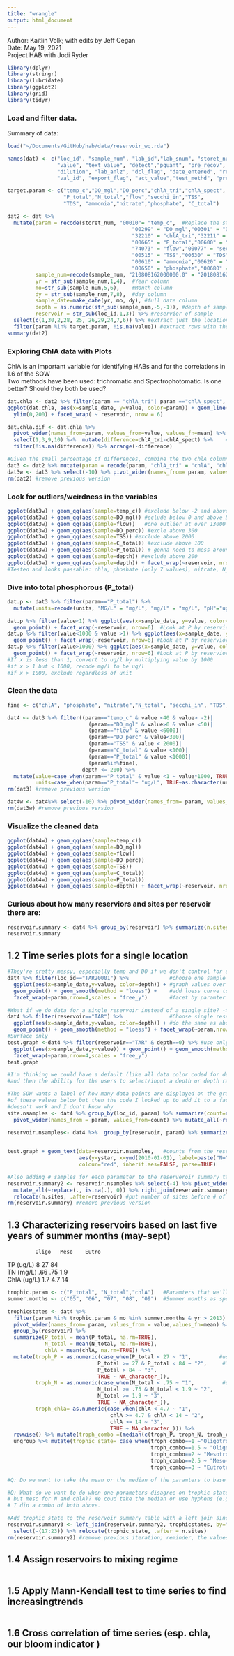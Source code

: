 ```yaml
---
title: "wrangle"
output: html_document
---
```


Author: Kaitlin Volk; with edits by Jeff Cegan  
Date: May 19, 2021  
Project HAB with Jodi Ryder  

```r
library(dplyr)
library(stringr)
library(lubridate)
library(ggplot2)
library(grid)
library(tidyr)
```

### Load and filter data. 
Summary of data:

```r
load("~/Documents/GitHub/hab/data/reservoir_wq.rda")

names(dat) <- c("loc_id", "sample_num", "lab_id","lab_snum", "storet_num", "units",   
                "value", "text_value", "detect","pquant", "pre_recov", "post_recov",
                "dilution", "lab_anlz", "dcl_flag", "date_entered", "revision", "val_qual", #I exported the text file without headers
                "val_id", "export_flag", "act_value","test_methd", "prep_mthd")             #so I'm adding them in manually here

target.param <- c("temp_c","DO_mgl","DO_perc","chlA_tri","chlA_spect",
                  "P_total","N_total","flow","secchi_in","TSS",           #A list of the priority parameters to be used when 
                  "TDS", "ammonia","nitrate","phosphate", "C_total")      #filtering in the next dataframe

dat2 <- dat %>%   
  mutate(param = recode(storet_num, "00010"= "temp_c",  #Replace the storet codes of the priority params with descriptive text
                                        "00299" = "DO_mgl","00301" = "DO_perc",
                                        "32210" = "chlA_tri","32211" = "chlA_spect",
                                        "00665" = "P_total","00600" = "N_total",
                                        "74073" = "flow","00077" = "secchi_in",
                                        "00515" = "TSS","00530" = "TDS",
                                        "00610" = "ammonia","00620" = "nitrate",
                                        "00650" = "phosphate","00680" = "C_total"),
         sample_num=recode(sample_num, "210808162000000.0" = "201808162000000.0"),  #fix clearly wrong date
         yr = str_sub(sample_num,1,4),  #Year column
         mo=str_sub(sample_num,5,6),    #Month column
         dy = str_sub(sample_num,7,8),  #day column
         sample_date=make_date(yr, mo, dy), #full date column
         depth = as.numeric(str_sub(sample_num,-5,-1)), #depth of sample
         reservoir = str_sub(loc_id,1,3)) %>% #reservior of sample
  select(c(1,30,2,28, 25, 26,29,24,7,6)) %>% #extract just the location, date, depth, and paramater data
  filter(param %in% target.param, !is.na(value)) #extract rows with the priority parameters only and remove NA's
summary(dat2)
```

### Exploring ChlA data with Plots
ChlA is an important variable for identifying HABs and for the correlations in 1.6 of the SOW  
Two methods have been used: trichromatic and Spectrophotomatic. Is one better? Should they both be used?

```r
dat.chla <- dat2 %>% filter(param == "chlA_tri"| param =="chlA_spect",!is.na(value)) #pull just the chla dat
ggplot(dat.chla, aes(x=sample_date, y=value, color=param)) + geom_line() +  #graph chla over time for the two methods
  ylim(0,200) + facet_wrap( ~ reservoir, nrow = 6)                          #facet by reservior to see differences

dat.chla.dif <- dat.chla %>%    
  pivot_wider(names_from=param, values_from=value, values_fn=mean) %>% 
  select(1,3,9,10) %>%  mutate(difference=chlA_tri-chlA_spect) %>%    #calculate difference in methods for samples with values for both methods
  filter(!is.na(difference)) %>% arrange(-difference)                   #2% of values are in disagreement

#Given the small percentage of differences, combine the two chlA columns into 1
dat3 <- dat2 %>% mutate(param = recode(param, "chlA_tri" = "chlA", "chlA_spect" = "chlA"))
dat3w <- dat3 %>% select(-10) %>% pivot_wider(names_from= param, values_from = value, values_fn=mean) 
rm(dat2) #remove previous version

```

### Look for outliers/weirdness in the variables

```r
ggplot(dat3w) + geom_qq(aes(sample=temp_c)) #exclude below -2 and above 40
ggplot(dat3w) + geom_qq(aes(sample=DO_mgl)) #eclude below 0 and above 50
ggplot(dat3w) + geom_qq(aes(sample=flow))   #one outlier at over 13000 cfu (next highest 5388)
ggplot(dat3w) + geom_qq(aes(sample=DO_perc)) #excle above 300
ggplot(dat3w) + geom_qq(aes(sample=TSS)) #exclude above 2000
ggplot(dat3w) + geom_qq(aes(sample=C_total)) #exclude above 100
ggplot(dat3w) + geom_qq(aes(sample=P_total)) # gonna need to mess around with this b/c of units
ggplot(dat3w) + geom_qq(aes(sample=depth)) #exclude above 200 
ggplot(dat3w) + geom_qq(aes(sample=depth)) + facet_wrap(~reservoir, nrow=6) #depth by reservoir confirm that I should exclude depths over 200
#Tested and looks passable: chla, phoshate (only 7 values), nitrate, N_total, secchi_in,TDS, ammonia
```

### Dive into total phosphorous (P_total)
```r
dat.p <- dat3 %>% filter(param=="P_total") %>%                               #Looking at P data only
  mutate(units=recode(units, "MG/L" = "mg/L", "mg/l" = "mg/L", "pH"="ug/L")) #simplify variations so you only have ug/L and mg/L

dat.p %>% filter(value<1) %>% ggplot(aes(x=sample_date, y=value, color=units)) + 
  geom_point() + facet_wrap(~reservoir, nrow=6)  #Look at P by reservior and units for values under 1
dat.p %>% filter(value<1000 & value >1) %>% ggplot(aes(x=sample_date, y=value, color=units)) + 
  geom_point() + facet_wrap(~reservoir, nrow=6) #Look at P by reservior and units for values over 1 but below 1000 
dat.p %>% filter(value>1000) %>% ggplot(aes(x=sample_date, y=value, color=units)) + 
  geom_point() + facet_wrap(~reservoir, nrow=6) #Look at P by reservior and for values over 1000 (the rounded upper limit in my brief lit search)
#If x is less than 1, convert to ug/l by multiplying value by 1000 
#if x > 1 but < 1000, recode mg/l to be uq/l
#if x > 1000, exclude regardless of unit
```

### Clean the data
```r
fine <- c("chlA", "phosphate", "nitrate","N_total", "secchi_in", "TDS", "ammonia")   #parameters that won't be cleaned

dat4 <- dat3 %>% filter((param=="temp_c" & value <40 & value> -2)|      #exclude outlying data that
                          (param=="DO_mgl" & value>0 & value <50)|      #we determined above from visualiztion
                          (param=="flow" & value <6000)|                            
                          (param=="DO_perc" & value<300)|                           
                          (param=="TSS" & value < 2000)|                             
                          (param=="C_total" & value <100)|                          
                          (param=="P_total" & value <1000)|                       
                          (param%in%fine), 
                        depth <= 200) %>% 
  mutate(value=case_when(param=="P_total" & value <1 ~ value*1000, TRUE~value), #complete proper conversion/recoding for P data
         units=case_when(param=="P_total"~ "ug/L", TRUE~as.character(units)))
rm(dat3) #remove previous version

dat4w <- dat4%>% select(-10) %>% pivot_wider(names_from= param, values_from = value, values_fn=mean)
rm(dat3w) #remove previous version
```

### Visualize the cleaned data
```r
ggplot(dat4w) + geom_qq(aes(sample=temp_c))
ggplot(dat4w) + geom_qq(aes(sample=DO_mgl)) 
ggplot(dat4w) + geom_qq(aes(sample=flow))   
ggplot(dat4w) + geom_qq(aes(sample=DO_perc)) 
ggplot(dat4w) + geom_qq(aes(sample=TSS)) 
ggplot(dat4w) + geom_qq(aes(sample=C_total)) 
ggplot(dat4w) + geom_qq(aes(sample=P_total))
ggplot(dat4w) + geom_qq(aes(sample=depth)) + facet_wrap(~reservoir, nrow=6)
```
### Curious about how many reserviors and sites per reservoir there are:

```r
reservoir.summary <- dat4 %>% group_by(reservoir) %>% summarize(n.sites = n_distinct(loc_id))  #Get counts for the number of samples sites per reservoir
reservoir.summary 
```
## 1.2 Time series plots for a single location

```r
#They're pretty messy, especially temp and DO if we don't control for depth.
dat4 %>% filter(loc_id=="TAR20001") %>%             #choose one sample site
  ggplot(aes(x=sample_date,y=value, color=depth)) + #graph values over time, with color displayign depth
  geom_point() + geom_smooth(method = "loess") +    #add loess curve to look at trend
  facet_wrap(~param,nrow=4,scales = "free_y")       #facet by paramter

#What if we do data for a single reservoir instead of a single site? -> Messier
dat4 %>% filter(reservoir=="TAR") %>%               #Choose single reservoir instead of single site
  ggplot(aes(x=sample_date,y=value, color=depth)) + #do the same as above 
  geom_point() + geom_smooth(method = "loess") + facet_wrap(~param,nrow=4,scales = "free_y")
#Surface only
test.graph <-dat4 %>% filter(reservoir=="TAR" & depth==0) %>% #use only data where the depth=0 (surface) 
  ggplot(aes(x=sample_date,y=value)) + geom_point() + geom_smooth(method = "loess") + 
  facet_wrap(~param,nrow=4,scales = "free_y")
test.graph 

#I'm thinking we could have a default (like all data color coded for depth or just surface) 
#and then the ability for the users to select/input a depth or depth range

#The SOW wants a label of how many data points are displayed on the graph. I make a table 
#of these values below but then the code I looked up to add it to a facet with different y axes
#doesn't work and I don't know why
site.nsamples <- dat4 %>% group_by(loc_id, param) %>% summarize(count=n()) %>% ungroup() %>% #Get counts for the number of observations per param per site
  pivot_wider(names_from = param, values_from=count) %>% mutate_all(~replace(., is.na(.), 0)) #give each param a column and replace na's with 0's

reservoir.nsamples<- dat4 %>%  group_by(reservoir, param) %>% summarize(count=n(),   #Get counts for the number of observations per param per reservoir
                                                                        ystar=(0.8 * max(value)))  #y placement for graph (doesn't seem to work though) 

test.graph + geom_text(data=reservoir.nsamples,   #counts from the reservoir.nsamples table
                       aes(y=ystar, x=ymd(2010-01-01), label=paste("N=", count)), #placement and content of label
                       colour="red", inherit.aes=FALSE, parse=TRUE)         #Doesn't work...

#Also adding # samples for each parameter to the reserveroir summary table so it's all in one place
reservoir.summary2 <- reservoir.nsamples %>% select(-4) %>% pivot_wider(names_from = param, values_from=count) %>% #remove graphing column and spread 
  mutate_all(~replace(., is.na(.), 0)) %>% right_join(reservoir.summary, by="reservoir") %>% #replace NAs with 0's
  relocate(n.sites, .after=reservoir) #put number of sites before # of param samples
rm(reservoir.summary) #remove previous version
```

## 1.3 Characterizing reservoirs based on last five years of summer months (may-sept)  
             Oligo   Meso    Eutro  
TP (ug/L)    8       27      84     
TN (mg/L)    .66     .75     1.9  
ChlA (ug/L)  1.7     4.7     14  

```r
trophic.param <- c("P_total", "N_total","chlA")   #Paramters that we'll use to determine trophic state
summer.months <- c("05", "06", "07", "08", "09")  #Summer months as specified in SOW (May-Sept)

trophicstates <- dat4 %>% 
  filter(param %in% trophic.param & mo %in% summer.months & yr > 2013) %>% #keep only trophic parameters from the summer for the last 5 years
  pivot_wider(names_from= param, values_from = value,values_fn=mean) %>%   #go wide
  group_by(reservoir) %>% 
  summarize(P_total = mean(P_total, na.rm=TRUE),                           #mean total phosphorous for each reservoir
            N_total = mean(N_total, na.rm=TRUE),                           #mean total nitrogen for each reservoir
            chlA = mean(chlA, na.rm=TRUE)) %>%                             #mean chlA for each reservoir
  mutate(troph_P = as.numeric(case_when(P_total < 27 ~ "1",         #use thresholds to determine trophic state based on P
                             P_total >= 27 & P_total < 84 ~ "2",     #1= Oligo, 2= Meso, 3=Eutro
                             P_total > 84 ~ "3",
                             TRUE ~ NA_character_)),
         troph_N = as.numeric(case_when(N_total < .75 ~ "1",         #use thresholds to determine trophic state based on N
                             N_total >= .75 & N_total < 1.9 ~ "2",
                             N_total >= 1.9 ~ "3",
                             TRUE ~ NA_character_)),
         troph_chla= as.numeric(case_when(chlA < 4.7 ~ "1",            #use thresholds to determine trophic state based on chlA
                                 chlA >= 4.7 & chlA < 14 ~ "2",
                                 chlA >= 14 ~ "3",
                                 TRUE ~ NA_character_))) %>% 
  rowwise() %>% mutate(troph_combo =(median(c(troph_P, troph_N, troph_chla), na.rm = T))) %>% #Find th median trophic state
  ungroup %>% mutate(trophic_state= case_when(troph_combo==1 ~"Oligotrophic",   #Recode median trophic state to words for final output
                                              troph_combo==1.5 ~ "Oligo-Mesotrophic",
                                              troph_combo==2 ~ "Mesotrophic",
                                              troph_combo==2.5 ~ "Meso-Eutrotrophic",
                                              troph_combo==3 ~ "Eutrotrophic"))

#Q: Do we want to take the mean or the median of the paramters to base the trophic states on?

#Q: What do we want to do when one parameters disagree on trophic state (i.e. it's eutro for P
# but meso for N and chlA)? We coud take the median or use hyphens (e.g. meso-eutro) 
# I did a combo of both above. 

#Add trophic state to the reservoir summary table with a left join since not all reservoirs have data for a trophic state
reservoir.summary3 <- left_join(reservoir.summary2, trophicstates, by="reservoir") %>% 
  select(-(17:23)) %>% relocate(trophic_state, .after = n.sites) 
rm(reservoir.summary2) #remove previous iteration; reminder, the values for the different parameters are counts of samples
```

## 1.4 Assign reservoirs to mixing regime
```r.

```

## 1.5 Apply Mann-Kendall test to time series to find increasingtrends
```r.

```

## 1.6 Cross correlation of time series (esp. chla, our bloom indicator )
```r.

```

